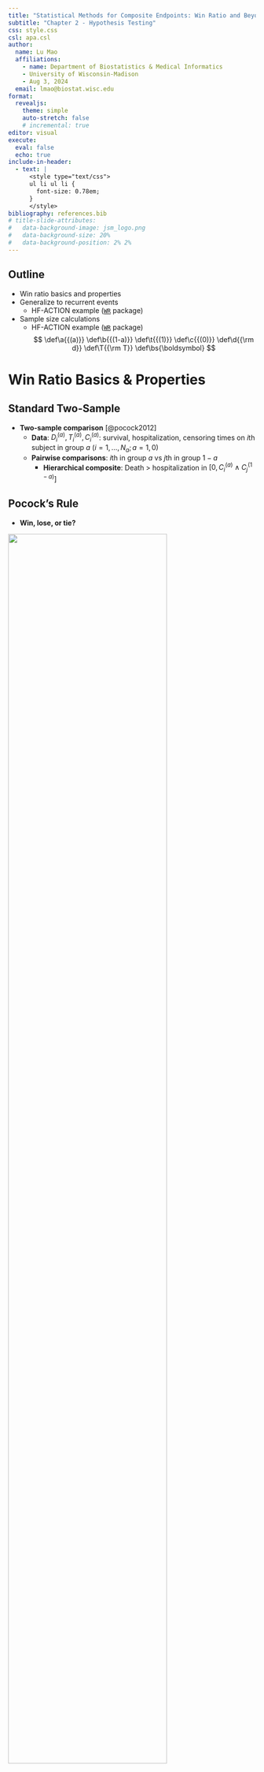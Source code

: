 ```yaml
---
title: "Statistical Methods for Composite Endpoints: Win Ratio and Beyond"
subtitle: "Chapter 2 - Hypothesis Testing"
css: style.css
csl: apa.csl
author:
  name: Lu Mao
  affiliations: 
    - name: Department of Biostatistics & Medical Informatics
    - University of Wisconsin-Madison
    - Aug 3, 2024
  email: lmao@biostat.wisc.edu
format: 
  revealjs:
    theme: simple
    auto-stretch: false
    # incremental: true   
editor: visual
execute: 
  eval: false
  echo: true
include-in-header:
  - text: |
      <style type="text/css">
      ul li ul li {
        font-size: 0.78em;
      }
      </style>
bibliography: references.bib
# title-slide-attributes: 
#   data-background-image: jsm_logo.png
#   data-background-size: 20%
#   data-background-position: 2% 2%
---
```


## Outline

-   Win ratio basics and properties
-   Generalize to recurrent events
    -   HF-ACTION example ([`WR`](https://cran.r-project.org/package=WR){target="_blank"} package)
-   Sample size calculations
    -   HF-ACTION example ([`WR`](https://cran.r-project.org/package=WR){target="_blank"} package) $$\newcommand{\d}{{\rm d}}$$ $$\newcommand{\T}{{\rm T}}$$ $$\newcommand{\dd}{{\rm d}}$$ $$\newcommand{\cc}{{\rm c}}$$ $$\newcommand{\pr}{{\rm pr}}$$ $$\newcommand{\var}{{\rm var}}$$ $$\newcommand{\se}{{\rm se}}$$ $$\newcommand{\indep}{\perp \!\!\! \perp}$$ $$\newcommand{\Pn}{n^{-1}\sum_{i=1}^n}$$ $$
        \newcommand\mymathop[1]{\mathop{\operatorname{#1}}}
        $$ $$
        \newcommand{\Ut}{{n \choose 2}^{-1}\sum_{i<j}\sum}
        $$ $$ \def\a{{(a)}} \def\b{{(1-a)}} \def\t{{(1)}} \def\c{{(0)}} \def\d{{\rm d}} \def\T{{\rm T}} \def\bs{\boldsymbol}
        $$

# Win Ratio Basics & Properties

## Standard Two-Sample
:::{.fragment}
-   **Two-sample comparison** [@pocock2012]
    -   **Data**: $D_i^{(a)}, T_i^{(a)}, C_i^{(a)}$: survival, hospitalization, censoring times on $i$th subject in group $a$ $(i=1,\ldots, N_a; a= 1, 0)$
    -   **Pairwise comparisons**: $i$th in group $a$ vs $j$th in group $1-a$
        -   **Hierarchical composite**: Death \> hospitalization in $\left[0, C_i^{(a)}\wedge C_j^{(1-a)}\right]$ \begin{align}
            \hat w^{(a, 1-a)}_{ij}&= \underbrace{I(D_j^{(1-a)}< D_i^{(a)}\wedge C_i^{(a)}\wedge C_j^{(1-a)})}_{\mbox{win on survival}}\\
            & + \underbrace{I(\min(D_i^{(a)}, D_j^{(1-a)}) > C_i^{(a)}\wedge C_j^{(1-a)}, T_j^{(1-a)}< T_i^{(a)}\wedge C_i^{(1)}\wedge C_j^{(0)})}_{\mbox{tie on survival, win on hospitalization}}
            \end{align}
:::

## Pocock's Rule
:::{.fragment}
-   **Win, lose, or tie?**

![](images/test_wrp.png){fig-align="center" width="80%"}
:::

## Calculation of Win Ratio
:::{.fragment}
-   **Two-sample statistics**
    -   **Win (loss) fraction** for group $a$ ($1-a$) $$
        \hat w^{(a, 1-a)}=(N_0N_1)^{-1}\sum_{i=1}^{N_a}\sum_{j=1}^{N_{1-a}}\hat w^{(a, 1-a)}_{ij}$$
    -   **Win ratio** statistic $$
        WR = \hat w^{(1, 0)} / \hat w^{(0, 1)}
        $$
    -   **Other measures**
        -   **Net benefit (proportion in favor)**: $\hat w^{(1, 0)} - \hat w^{(0, 1)}$ [@buyse2010]
        -   **Win odds**: $(\hat w^{(1, 0)} - \hat w^{(0, 1)} + 1)/ (\hat w^{(0, 1)} - \hat w^{(1, 0)} + 1)$ [@dong2019]
:::

## The Binary Case
:::{.fragment}
-   **Consider binary** $Y^{(a)}= 1, 0$
    -   $\hat w^{(a, 1-a)}_{ij} = I(Y_i^{(a)}> Y_j^{(1-a)})=Y_i^{(a)}(1-Y_j^{(1-a)})$
    -   **Win (loss) fraction** $$
        \hat w^{(a, 1-a)} = (N_1N_0)^{-1}\sum_{i=1}^{N_a}\sum_{j=1}^{N_{1-a}}Y_i^{(a)}(1-Y_j^{(1-a)})
        = \hat p^{(a)}(1-\hat p^{(1-a)})$$
        -   $\hat p^{(a)}= N_a^{-1}\sum_{i=1}^{N_a} Y_i^{(a)}$ (success probability)
    -   **Equivalencies** \begin{align}
        {\rm Win\,\, ratio}&= \frac{\hat w^{(1, 0)}}{\hat w^{(0, 1)}} = \frac{\hat p^{(1)}(1-\hat p^{(0)})}{\hat p^{(0)}(1-\hat p^{(1)})} = {\rm Odds \,\, ratio}\\
        {\rm Net \,\, benefit}&=\hat w^{(1, 0)} - \hat w^{(0, 1)} = \hat p^{(1)}- \hat p^{(0)}= {\rm Risk \,\, difference}
        \end{align}
:::

## Hypothesis Testing
:::{.fragment}
-   **Test statistic**
    -   **Log-transformed and normalized** $$
        S_n = \frac{n^{1/2}\log(\hat w_{1,0}/\hat w_{0,1})}{\hat{\rm SE}} \stackrel{H_0}{\sim} N (0, 1)
        $$
        -   $\hat{\rm SE}$: standard error of numerator by $U$-statistic method [@Luo2015; @Bebu2016; @dong2016]; $n = N_1 + N_0$
    -   **Null hypothesis** $$
        H_0: H^\t(s, t) = H^\c(s, t)\mbox{ for all } t\leq s
        $$
        -   $H^\a(s, t)=\pr(D^\a > s, T^\a > t)$
:::

## Alternative Hypothesis
:::{.fragment}
-   **What is estimand of WR?**
    -   Censoring-weighted average of time-dependent WRs [@oakes2016] $$
        \frac{\hat w_{1,0}}{\hat w_{0,1}}\to 
        \frac{\int_0^\infty\pr(\mbox{Treatment wins by } t)\dd G(t)}
        {\int_0^\infty\pr(\mbox{Control wins by } t)\dd G(t)} =\text{Non-centrality parameter}
        $$
        -   $G(t)$: Distribution function of $C^\t\wedge C^\c$
<!-- -   **Alternative hypothesis** -->
    -   **Treatment wins *consistently*** against control over time [@Mao2019] $$
        H_A: \pr(\mbox{Treatment wins by } t)\geq \pr(\mbox{Control wins by } t)
        \mbox{ for all } t
        $$
    -   **Sufficient condition**: joint stochastic order of death and nonfatal event $$
        H_A: H^\t(s, t) \geq  H^\c(s, t)\mbox{ for all } t\leq s
        $$
:::

## Variations
:::{.fragment}
-   **Weighting**

    -   Unweighted pairwise comparisons $\to$ @gehan1965 test
    -   Weight win/loss by time of follow-up $\to$ log-rank (more efficient) [@Luo2017]
:::
:::{.fragment}
-   **Stratification**

    -   **Stratified WR**: within-stratum comparisons [@dong2017; @gasparyan2020; @dong2023]
        -   Sum of stratum-specific wins / sum of stratum-specific losses
    -   Adjust for confounding; increase efficiency
:::

# Handling Recurrent Events

## General Data
:::{.fragment}
-   **Full outcomes**
    -   A subject in group $a$ $(a=1, 0)$ $$\mathcal H^{*{(a)}}(t)=\left\{N^{*{(a)}}_D(u), N^{*{(a)}}_1(u), \ldots, N^{*{(a)}}_K(u):0\leq u\leq t\right\}$$
    -   $N^{*{(a)}}_D(u), N^{*{(a)}}_1(u), \ldots, N^{*{(a)}}_K(u)$: counting processes for death and $K$ different types of nonfatal events
:::
:::{.fragment}
-   **Observed data**
    -   $\mathcal H^{*{(a)}}(X^{(a)})$: life history up to $X^{(a)}= D^{(a)}\wedge C^{(a)}$
:::

## General Rule of Comparison
:::{.fragment}
-   **Win function**
    -   **Time frame of comparison**: $[0, t]$ $$\mathcal W(\mathcal H^{*{(a)}}, \mathcal H^{*{(1-a)}})(t) =I\left\{\mathcal H^{*{(a)}}(t) \mbox{ is more favorable than } \mathcal H^{*{(1-a)}}(t)\right\}$$

    -   **Basic requirements**

        -   (W1) $\mathcal W(\mathcal H^{*{(a)}}, \mathcal H^{*{(1-a)}})(t)$ is a function only of $\mathcal H^{*{(a)}}(t)$ and $\mathcal H^{*{(1-a)}}(t)$
        -   (W2) $\mathcal W(\mathcal H^{*{(a)}}, \mathcal H^{*{(1-a)}})(t)+\mathcal W(\mathcal H^{*{(1-a)}}, \mathcal H^{*{(a)}})(t) \in \{0, 1\}$
        -   (W3) $\mathcal W(\mathcal H^{*{(a)}}, \mathcal H^{*{(1-a)}})(t)=\mathcal W(\mathcal H^{*{(a)}}, \mathcal H^{*{(1-a)}})(D^{(a)}\wedge D^{(1-a)}\wedge t)$

    -   **Interpretations**

        -   (W1) Consistency of time frame
        -   (W2) Either win, loss, or tie
        -   (W3) No change of win-loss status after death (satisfied if death is prioritized)
:::

## Generalized Win Ratio
:::{.fragment}
-   **Under general win function** $\mathcal W(\cdot,\cdot)$
    -   **Win ratio statistic** \begin{equation}\label{eq:wr:gen_WR}
        \hat{\mathcal E}_n(\mathcal W)=\frac{(N_1N_0)^{-1}\sum_{i=1}^{N_1}\sum_{j=1}^{N_0}\mathcal W(\mathcal H^{*{(1)}}_{i}, \mathcal H^{*{(0)}}_{j})(X^{{(1)}}_{i}\wedge X^{{(0)}}_{j})}
        {(N_1N_0)^{-1}\sum_{i=1}^{N_1}\sum_{j=1}^{N_0}\mathcal W(\mathcal H^{*{(0)}}_{j}, \mathcal H^{*{(1)}}_{i})(X^{{(1)}}_{i}\wedge X^{{(0)}}_{j})}
        \end{equation}
    -   Still each pair is compared over $\left[0, X^{{(1)}}_{i}\wedge X^{{(0)}}_{j}\right]$, but by a general rule $\mathcal W$
    -   **Stratified win ratio**: ratio between weighted sum of *within-stratum* win/loss fractions
:::

## Examples
:::{.fragment}
-   **Pocock's WR**
    -   $T^{(a)}_1$: time of first event in $N^{*{(a)}}(t)=\sum_{k=1}^K N^{*{(a)}}_k(t)$ \begin{align}\label{eq:wr:PWR}
        \mathcal W_{\rm P}(\mathcal H^{*{(a)}}, \mathcal H^{*{(1-a)}})(t)&=I\{D^{(1-a)}<D^{(a)}\wedge t\}\notag\\
        &\hspace{2mm}+I\{D^{(a)}\wedge D^{(1-a)}>t, T_{1}^{(1-a)}<T_{1}^{(a)}\wedge t\}
        \end{align}
    -   $\hat{\mathcal E}_n(\mathcal W_{\rm P})$
:::
:::{.fragment}
-   **TFE WR**
    -   $\tilde T^{(a)}=\min(D^{(a)}, T_1^{(a)})$ $$
        \mathcal W_{\rm TFE}(\mathcal H^{*{(a)}},\mathcal H^{*{(1-a)}})(t)=I(\tilde T^{(1-a)}<\tilde T^{(a)}\wedge t)
        $$
    -   $\hat{\mathcal E}_n(\mathcal W_{\rm TFE})$: allowable but not desirable
:::

## Options for Recurrent Events
:::{.fragment}
-   **Three variations** [@mao2022a]
    -   **Naive**: Death \> number of events [@finkelstein1999]
    -   **First-event**: Death \> number of events \> time to *first* event
    -   **Last-event**: Death \> number of events \> time to *last* event
:::
:::{.fragment}
-   **Properties**
    -   First/Last-event *fewer ties* than standard WR

    -   First/Last-event $\to$ Pocock's WR with *nonrecurrent* event

        ::: callout-note
        ## Exercise

        Write out the win function $\mathcal W$ for the three versions of recurrent-event WR.
        :::
:::

## Comparison with Pocock's
:::{.fragment}
-   **Last-event WR (LWR)**
    -   vs Pocock's WR (PWR)

![](images/test_comp_rwr.png){fig-align="center" width="80%"}
:::

## Alternative Hypothesis for LWR
:::{.fragment}
-   **LWR**
    -   Tests joint stochastic order of all events $$
          H_A: H^\t(s, t_1, t_2, \ldots) \geq  H^\c(s, t_1, t_2, \ldots)\mbox{ for all } 
          t_1\leq t_2\leq\cdots\leq s
          $$
        -   $H^\t(s, t_1, t_2, \ldots)=\pr(D^\a > s, T_1^\a > t_1, T_2^\a > t_2, \ldots)$
        -   $T_k^\a$: $k$th recurrent event in $N^{*{(a)}}(t)$ $(k=1, 2, \ldots)$
    -   Treatment stochastically delays all events
    -   All variations of WR implemented in [`WR`](https://cran.r-project.org/package=WR){target="_blank"} package
        -   Simulations show LWR more powerful than rest [@mao2022a]
:::

## Software: `WR::WRrec()`
:::{.fragment}
-   **Basic syntax**
    -   **Long format** `ID`: unique patient identifier; `time`: event times; `status`: event types (`1`: death; `2`: recurrent events; `0`: censoring); `trt`: binary treatment; `strata`: strata variable
    -   `naive = TRUE`: calculates naive/FWR as well as LWR

::: big-code
```r
library(WR)
obj <- WRrec(ID, time, status, trt, strata = NULL, naive = FALSE)
```
:::

-   **Output**: a list of class `WRrec`
    -   `obj$log.WR`: log-LWR; `obj$se`: $\hat\se(\mbox{log-LWR})$
    -   `print(obj)` to print summary results
:::

## HF-ACTION: Data
:::{.fragment}
-   **High-risk subset** $(n=426)$

    -   `age60`: indicator of age $\geq$ 60 yrs

```r
library(WR)
##### Read in HF-ACTION DATA########
# same as rmt::hfaction used in chap 1 
#  (except for status coding)
data(hfaction_cpx9)
hfaction <- hfaction_cpx9
head(hfaction)
#>        patid       time status trt_ab age60
#> 1 HFACT00001  7.2459016      2      0     1
#> 2 HFACT00001 12.5573770      0      0     1
#> 3 HFACT00002  0.7540984      2      0     1
#> 4 HFACT00002  4.2950820      2      0     1
#> 5 HFACT00002  4.7540984      2      0     1
#> 6 HFACT00002 45.9016393      0      0     1
```
:::

## HF-ACTION: Summary
:::{.fragment}
-   **Descriptive**

```r
#| eval: true
#| echo: false
#| label: tbl-desc
#| tbl-cap: Summary statistics for a high-risk subgroup (n=426)  in HF-ACTION trial.

library(tidyverse)
library(knitr)

descs <- readRDS("hf_tab1.rds")

hf_desc <- tibble(
  " " = c("Age", "", "Follow-up", "Death", "Hospitalizations", rep("", 3)),
  "  " = c("\u2264 60 years", "> 60 years", "(months)", 
           "", "0", "1-3", "4-10", ">10"),
  "Usual care (N = 221)" = descs[, 1],
  "Exercise training (N = 205)" = descs[, 2]
)

kable(hf_desc, align = c("lccc"))

```
:::

## HF-ACTION: WR Analyses
:::{.fragment}
-   **Naive (NWR), first-event (FWR), LWR**

    -   Stratified by age $<$ or $\geq 60$

    ```r
    obj <- WRrec(ID = hfaction$patid, time = hfaction$time, 
                 status = hfaction$status, trt = hfaction$trt_ab,
                 strata = hfaction$age60, naive = TRUE)
    ```

    ```r
    obj
    #>             N Rec. Event Death Med. Follow-up
    #> Control   221        571    57       28.62295
    #> Treatment 205        451    36       27.57377
    #> 
    #> WR analyses:
    #>     Win prob Loss prob WR (95% CI)*      p-value
    #> LWR 50.4%    38.2%     1.32 (1.05, 1.66) 0.0189 
    #> FWR 50.4%    38.3%     1.32 (1.04, 1.66) 0.0202 
    #> NWR 47%      35%       1.34 (1.05, 1.72) 0.0193 
    #> -----
    #> *Note: The scale of WR depends on censoring distribution.

    ```
:::

## HF-ACTION: Overall
:::{.fragment}
-   **Recurrent-event WRs more powerful than PWR**
    -   NWR/FWR/LWR similar as $N$ hosp is highly variable (0 - 26)

![](images/test_hfaction_wr.png){fig-align="center" width="70%"}
:::

# Sample Size Calculations

## Special Case: PWR
:::{.fragment}
-   **Simplified outcome model**
    -   **Gumbel-Hougaard copula** [@oakes1989] $$
        \pr(D^\a>s, T_1^\a>t) = \exp\left(-\left[\{\exp(a\xi_D)\lambda_Ds\}^\kappa + \{\exp(a\xi_H)\lambda_Ht\}^\kappa \right]^{1/\kappa}\right)
        $$
        -   $\lambda_D, \lambda_H$: baseline hazard rates for death/nonfatal event
        -   $\exp(\xi_D), \exp(\xi_H)$: treatment HR on death/nonfatal event (*effect sizes*)
        -   $\kappa\geq 1$: association parameter (Kendall's rank correlation $1-\kappa^{-1}$)
:::
:::{.fragment}
-   **Study design**
    -   Uniform patient accrual over $[0, \tau_b]$; follow all until $\tau>\tau_b$
    -   Random loss-to-follow-up (LTFU) rate $\lambda_L$
:::

## Sample Size Formula
:::{.fragment}
-   **Total sample size needed** $$
    n = \frac{\zeta_0^2(\lambda_D,\lambda_H,\kappa,\tau_c,\tau,\lambda_L)(z_{1-\alpha/2} + z_\gamma)^2}
    {q(1-q)\delta(\lambda_D,\lambda_H,\kappa,\tau_c,\tau,\lambda_L)^\T\xi}
    $$
    -   $\alpha =0.05$: type I error; $\gamma = 0.8, 0.9$: desired power ($z_\gamma=\Phi^{-1}(\gamma)$)
    -   $\xi=(\xi_D,\xi_H)^\T$: component-wise log-HRs (*effect sizes*)
    -   $q=N_1/n$: proportion assigned to treatment
    -   **Nuisance parameters**
        -   $\zeta_0(\lambda_D,\lambda_H,\kappa,\tau_c,\tau,\lambda_L)$: individual-level noise parameter (cf. SD) in WR
        -   $\delta(\lambda_D,\lambda_H,\kappa,\tau_c,\tau,\lambda_L)$: differential vector for log-WR $\to$ log-HRs
        -   Calculable by `WR::base(lambda_D,lambda_H,kappa,tau_c,tau,lambda_L)`
:::

## Parameter Specification
:::{.fragment}
-   **Baseline outcome parameters** $(\lambda_D,\lambda_H,\kappa)$

    -   Estimable from *pilot/historical data*
        -   `WR::gumbel.est(id, time, status)`

    ::: callout-note
    ## **Exercise**: Under Gumbel-Hougaard copula

    -   $D^\c\sim\mbox{exponential}(\lambda_D)$

    -   $\tilde T^\c = D^\c\wedge T_1^\c\sim\mbox{exponential}\left(\lambda_{CE}\right)$, where $\lambda_{CE} = (\lambda_D^\kappa +
        \lambda_H^\kappa)^{1/\kappa}$

    -   Cause-specific hazard for $T_1^\c$: $\lambda_H^\#=\lambda_H^\kappa\lambda_{CE}^{1-\kappa}$

        Three parameters $\to$ three estimable quantities
    :::

-   **Design parameters** $(\tau_c,\tau,\lambda_L)$

    -   Self-specify
:::

## Software: `WR::WRSS()`
:::{.fragment}
-   **Basic steps**

    -   `xi`: log-HRs $\xi=(\xi_D, \xi_H)^T$ (e.g., $\log (0.8, 0.9)^\T$)

    ```r
    # Step 1: estimate (lambda_D, lambda_H, kappa) from pilot data
    outcome_base <- gumbel.est(id, time, status)
    lambda_D <- outcome_base$lambda_D
    lambda_H <- outcome_base$lambda_H
    kappa <- obj_base$kappa
    ```

    ```r
    # Step 2: calculate zeta2 and delta from
    # (lambda_D, lambda_H, kappa, tau_b, tau, lambda_L)
    bparam <- base(lambda_D,lambda_H,kappa,tau_c,tau,lambda_L)
    ## a list of zeta2 and delta 
    ```

    ```r
    # Step 3: calculate sample size using bparam
    obj <- WRSS(xi, bparam, q = 0.5, alpha = 0.05, side = 2, power = 0.8)
    obj$n
    ```
:::

## A New Training Trial
:::{.fragment}
-   **Background**
    -   WR demonstrated beneficial effect of training on (death \> hosp) in HF patients with CPX $\leq 9$ min
:::
:::{.fragment}
-   **Design of new trial**
    -   **Purpose**: test a new training program with existing one as standard care
    -   **Design**: $\tau_b = 3$ yrs patient accrual, follow until $\tau = 4$ yrs
        -   Assume minimal LTFU $\lambda_L = 0.01$ per person-year
    -   **Baseline event rates/correlation**: estimable from $n=205$ patients in HF-ACTION training arm
:::

## HF-ACTION: Historical Data
:::{.fragment}
-   **Extract data from `hfaction`**

```r
# get training arm data
pilot <- hfaction |> 
  filter(trt_ab == 1)
head(pilot)
#>     patid      time status trt_ab age60
#> HFACT00007  3.47541      2      1     1
#> HFACT00007 21.60656      2      1     1
#> HFACT00007 29.04918      2      1     1
#> HFACT00007 32.16393      2      1     1
#> HFACT00007 34.88525      1      1     1
#> HFACT00035 48.88525      0      1     1
# number of subjects
pilot |> distinct(patid) |> 
  count()
#>   n
#> 205
```
:::

## HF-ACTION: Baseline Outcome
:::{.fragment}
-   **Parameter estimates**
    -   $\lambda_D=0.07$ year$^{-1}$, $\lambda_H=0.56$ year$^{-1}$, Kendall's corr $=36.1\%$

```r
# Step 1: estimate (lambda_D, lambda_H, kappa) from HF-ACTION data
outcome_base <- gumbel.est(pilot$patid, pilot$time / 12, pilot$status)
lambda_D <- outcome_base$lambda_D
lambda_H <- outcome_base$lambda_H
kappa <- outcome_base$kappa
lambda_D
#> [1] 0.07307293
lambda_H
#> 1] 0.5596186
kappa
#> [1] 1.564485
## Kendall's rank correlation
1 - 1/kappa
#> [1] 0.360812
```
:::

## Sample Size: Example
:::{.fragment}
-   **One scenario**
    -   HRs on death & hospitalization: 0.9, 0.8
    -   Sample size needed for power 80%: $n=1241$

```r
# set design parameters
tau_b <- 3
tau <- 4
lambda_L <- 0.001
# Step 2: use base() function to compute zeta2 and delta
set.seed(1234) # Monte-Carlo integration in base()
bparam <- base(lambda_D, lambda_H, kappa, tau_b, tau, lambda_L)
# Step 3: compute sample size under HRs 0.8 and 0.9
obj <- WRSS(xi = log(c(0.9, 0.8)), bparam = bparam, q =  0.5, alpha = 0.05,
          power = 0.8)
obj$n
#> [1] 1240.958
```
:::

## A Range of Effect Sizes
:::{.fragment}
-   Different HRs: $\exp(\xi)\in [0.6, 0.95]^{\otimes 2}$

![](images/test_hfaction_ss.png){fig-align="center" width="90%"}
:::

# Conclusion

## Notes

-   **Event-specific win ratio**
    -   Win/loss on which component [@yang2020; @yang2022]
-   **More on sample size**
    -   Calculatation based on win/loss proproportions [@yu2022]
    -   Simplified/approximate approaches in various scenarios [@wang2023a; @gasparyan2021; @zhou2022; @seifu2022, etc.]

## Summary

-   **Win ratio test**
    -   **Standard**: death \> one nonfatal event
    -   **Recurrent events**: death \> frequency \> time to last/first event
        -   `WR::WRrec(ID, time, status, trt, strata)`
-   **Sample size calculations**
    -   **Gumbel-Hougaard copula** for death & nonfatal event $$\pr(D^\a>s, T_1^\a>t) = \exp\left(-\left[\{\exp(a\xi_D)\lambda_Ds\}^\kappa + \{\exp(a\xi_H)\lambda_Ht\}^\kappa \right]^{1/\kappa}\right)
        $$
        -   Step 1: estimate $(\lambda_D,\lambda_H,\kappa)$ `WR::gumbel.est(id, time, status)`
        -   Step 2: calculate $\zeta^2_0(\lambda_D,\lambda_H,\kappa,\tau_b,\tau,\lambda_L)$ and $\delta(\lambda_D,\lambda_H,\kappa,\tau_b,\tau,\lambda_L)$ `WR::base()`
        -   Step 3: $n=\frac{\zeta_0^2(\lambda_D,\lambda_H,\kappa,\tau_c,\tau,\lambda_L)(z_{1-\alpha/2} + z_\gamma)^2}{q(1-q)\delta(\lambda_D,\lambda_H,\kappa,\tau_c,\tau,\lambda_L)^\T\xi}$ `WR::WRSS()`

## References
